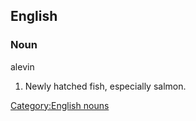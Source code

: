 ==English==

===Noun===
alevin

# Newly hatched fish, especially salmon.

[[Category:English nouns]]